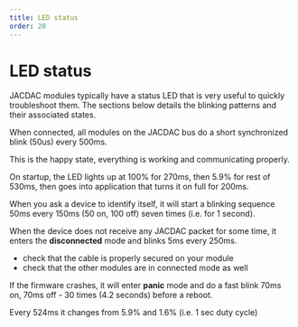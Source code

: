 ---
title: LED status
order: 20
---

# LED status

JACDAC modules typically have a status LED 
that is very useful to quickly troubleshoot them.
The sections below details the blinking patterns
and their associated states.

<StatusLEDAnimation status="connected" />

When connected, all modules on the JACDAC bus do a short synchronized blink (50us) every 500ms.

This is the happy state, everything is working and communicating properly.

<StatusLEDAnimation status="startup" />

On startup, the LED lights up at 100% for 270ms, then 5.9% for rest of 530ms, 
then goes into application that turns it on full for 200ms.

<StatusLEDAnimation status="identify" />

When you ask a device to identify itself, it will start a blinking sequence 
50ms every 150ms (50 on, 100 off) seven times (i.e. for 1 second).

<StatusLEDAnimation status="disconnected" />

When the device does not receive any JACDAC packet for some time, 
it enters the **disconnected** mode and blinks 5ms every 250ms.

* check that the cable is properly secured on your module
* check that the other modules are in connected mode as well

<StatusLEDAnimation status="panic" />

If the firmware crashes, it will enter **panic** mode
and do a fast blink 70ms on, 70ms off - 30 times (4.2 seconds) before a reboot.

<StatusLEDAnimation status="bootloader" />

Every 524ms it changes from 5.9% and 1.6% (i.e. 1 sec duty cycle)
